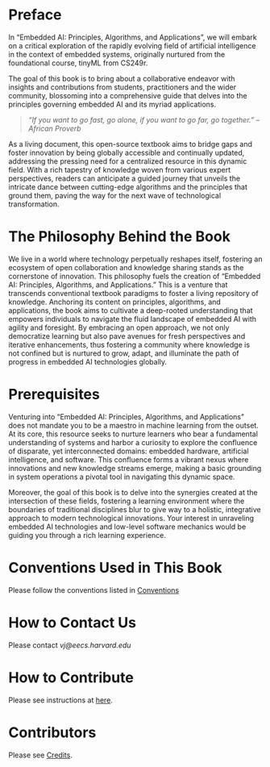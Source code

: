 # Preface {.unnumbered}

In "Embedded AI: Principles, Algorithms, and Applications", we will embark on a critical exploration of the rapidly evolving field of artificial intelligence in the context of embedded systems, originally nurtured from the foundational course, tinyML from CS249r. 

The goal of this book is to bring about a collaborative endeavor with insights and contributions from students, practitioners and the wider community, blossoming into a comprehensive guide that delves into the principles governing embedded AI and its myriad applications. 

> _“If you want to go fast, go alone, if you want to go far, go together.”_
> -- _African Proverb_

As a living document, this open-source textbook aims to bridge gaps and foster innovation by being globally accessible and continually updated, addressing the pressing need for a centralized resource in this dynamic field. With a rich tapestry of knowledge woven from various expert perspectives, readers can anticipate a guided journey that unveils the intricate dance between cutting-edge algorithms and the principles that ground them, paving the way for the next wave of technological transformation.

# The Philosophy Behind the Book

We live in a world where technology perpetually reshapes itself, fostering an ecosystem of open collaboration and knowledge sharing stands as the cornerstone of innovation. This philosophy fuels the creation of "Embedded AI: Principles, Algorithms, and Applications." This is a venture that transcends conventional textbook paradigms to foster a living repository of knowledge. Anchoring its content on principles, algorithms, and applications, the book aims to cultivate a deep-rooted understanding that empowers individuals to navigate the fluid landscape of embedded AI with agility and foresight. By embracing an open approach, we not only democratize learning but also pave avenues for fresh perspectives and iterative enhancements, thus fostering a community where knowledge is not confined but is nurtured to grow, adapt, and illuminate the path of progress in embedded AI technologies globally.

# Prerequisites

Venturing into "Embedded AI: Principles, Algorithms, and Applications" does not mandate you to be a maestro in machine learning from the outset. At its core, this resource seeks to nurture learners who bear a fundamental understanding of systems and harbor a curiosity to explore the confluence of disparate, yet interconnected domains: embedded hardware, artificial intelligence, and software. This confluence forms a vibrant nexus where innovations and new knowledge streams emerge, making a basic grounding in system operations a pivotal tool in navigating this dynamic space.

Moreover, the goal of this book is to delve into the synergies created at the intersection of these fields, fostering a learning environment where the boundaries of traditional disciplines blur to give way to a holistic, integrative approach to modern technological innovations. Your interest in unraveling embedded AI technologies and low-level software mechanics would be guiding you through a rich learning experience. 

# Conventions Used in This Book

Please follow the conventions listed in [Conventions](./conventions.md)

# How to Contact Us

Please contact _vj@eecs.harvard.edu_

# How to Contribute

Please see instructions at [here](https://github.com/harvard-edge/cs249r_book).

# Contributors

Please see [Credits](./credits.md).
